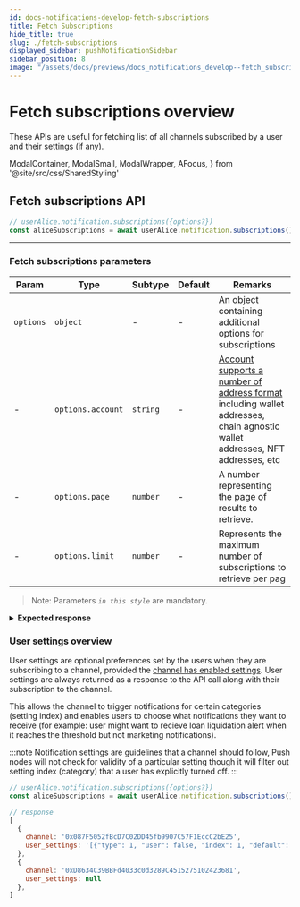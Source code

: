 ```yaml
---
id: docs-notifications-develop-fetch-subscriptions
title: Fetch Subscriptions
hide_title: true
slug: ./fetch-subscriptions
displayed_sidebar: pushNotificationSidebar
sidebar_position: 8
image: "/assets/docs/previews/docs_notifications_develop--fetch_subscriptions.png"
---
```


# Fetch subscriptions overview

These APIs are useful for fetching list of all channels subscribed by a user and their settings (if any).

<head>
  <title>
    Fetch Subscriptions | Push Notifications | Push Documentation
  </title>
</head>

  ModalContainer,
  ModalSmall,
  ModalWrapper,
  AFocus,
} from '@site/src/css/SharedStyling'

## Fetch subscriptions API

<Tabs className="codetabs" groupId="code-examples">
  <TabItem value="js" attributes={{className: "codetab js"}} default>

```typescript
// userAlice.notification.subscriptions({options?})
const aliceSubscriptions = await userAlice.notification.subscriptions()
```

  </TabItem>
</Tabs>

---

### Fetch subscriptions parameters

| Param     | Type              | Subtype  | Default | Remarks                                                            |
| --------- | ----------------- | -------- | ------- | ------------------------------------------------------------------ |
| `options` | `object`          | -        | -       | An object containing additional options for subscriptions          |
| -         | `options.account` | `string` | -       | [Account supports a number of address format](/docs/notifications/important-concepts/#types-of-supported-wallet-address-account) including wallet addresses, chain agnostic wallet addresses, NFT addresses, etc |
| -         | `options.page`    | `number` | -       | A number representing the page of results to retrieve.             |
| -         | `options.limit`   | `number` | -       | Represents the maximum number of subscriptions to retrieve per pag |

> Note: Parameters _`in this style`_ are mandatory.

<details>

<summary>
  <b>Expected response</b>
</summary>

```typescript
[
  { 
    channel: '0xD8634C39BBFd4033c0d3289C4515275102423681',
    user_settings: null 
  },
  { 
    channel: '0x74415Bc4C4Bf4Baecc2DD372426F0a1D016Fa924',
    user_settings: null 
  },
  {
    channel: '0x087F5052fBcD7C02DD45fb9907C57F1EccC2bE25',
    user_settings: '[{"type": 1, "user": false, "index": 1, "default": false, "description": "test1"}, {"type": 2, "user": 25, "index": 2, "default": 25, "enabled": 1, "lowerLimit": 23, "upperLimit": 35, "description": "test3"}, {"type": 2, "user": 64, "index": 3, "default": 56, "enabled": 1, "lowerLimit": 43, "upperLimit": 78, "description": "test5"}]'
  }
]
```

</details>

### User settings overview
User settings are optional preferences set by the users when they are subscribing to a channel, provided the [channel has enabled settings](/docs/notifications/build/fetch-subscriptions). User settings are always returned as a response to the API call along with their subscription to the channel.

This allows the channel to trigger notifications for certain categories (setting index) and enables users to choose what notifications they want to receive (for example: user might want to recieve loan liquidation alert when it reaches the threshold but not marketing notifications).

:::note
Notification settings are guidelines that a channel should follow, Push nodes will not check for validity of a particular setting though it will filter out setting index (category) that a user has explicitly turned off.
:::

```jsx
// userAlice.notification.subscriptions({options?})
const aliceSubscriptions = await userAlice.notification.subscriptions()

// response
[
  {
    channel: '0x087F5052fBcD7C02DD45fb9907C57F1EccC2bE25',
    user_settings: '[{"type": 1, "user": false, "index": 1, "default": false, "description": "test1"}, {"type": 2, "user": 25, "index": 2, "default": 25, "enabled": 1, "lowerLimit": 23, "upperLimit": 35, "description": "test3"}, {"type": 2, "user": 64, "index": 3, "default": 56, "enabled": 1, "lowerLimit": 43, "upperLimit": 78, "description": "test5"}]'
  },
  { 
    channel: '0xD8634C39BBFd4033c0d3289C4515275102423681',
    user_settings: null 
  },
]
```
